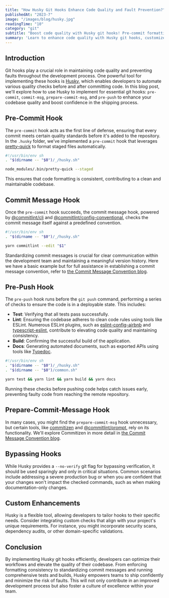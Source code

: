 ```yaml
---
title: "How Husky Git Hooks Enhance Code Quality and Fault Prevention?"
publishedAt: "2023-7"
image: "/images/blog/husky.jpg"
readingTime: "10"
category: "git"
subtitle: "Boost code quality with Husky git hooks! Pre-commit formatting, commit message standards, and pre-push checks ensure fault-free, confident shipping."
summary: 'Learn to enhance code quality with Husky git hooks, customized for workflow optimization and fostering excellence in development teams. The "pre-commit" hook for formatting code, the "commit-msg" hook to enforce clear commit messages, and the "pre-push" hook to verify deployable code.'
---
```


## Introduction

Git hooks play a crucial role in maintaining code quality and preventing faults throughout the development process. One powerful tool for implementing these hooks is [Husky](https://www.npmjs.com/package/husky), which enables developers to automate various quality checks before and after committing code. In this blog post, we'll explore how to use Husky to implement for essential git hooks: `pre-commit`, `commit-msg`, `prepare-commit-msg`, and `pre-push` to enhance your codebase quality and boost confidence in the shipping process.

## Pre-Commit Hook

The `pre-commit` hook acts as the first line of defense, ensuring that every commit meets certain quality standards before it's added to the repository. In the `.husky` folder, we've implemented a `pre-commit` hook that leverages [pretty-quick](https://npmjs.com/package/pretty-quick) to format staged files automatically.

```bash
#!/usr/bin/env sh
. "$(dirname -- "$0")/_/husky.sh"

node_modules/.bin/pretty-quick --staged
```

This ensures that code formatting is consistent, contributing to a clean and maintainable codebase.

## Commit Message Hook

Once the `pre-commit` hook succeeds, the commit message hook, powered by [@commitlint/cli](https://npmjs.com/package/@commitlint/cli) and [@commitlint/config-conventional](https://npmjs.com/package/@commitlint/config-conventional), checks the commit message itself against a predefined convention.

```bash
#!/usr/bin/env sh
. "$(dirname -- "$0")/_/husky.sh"

yarn commitlint --edit "$1"
```

Standardizing commit messages is crucial for clear communication within the development team and maintaining a meaningful version history. Here we have a basic example but for full assistance in establishing a commit message convention, refer to [the Commit Message Convention blog](/blog/commit-message-convention).

## Pre-Push Hook

The `pre-push` hook runs before the `git push` command, performing a series of checks to ensure the code is in a deployable state. This includes:

- **Test**: Verifying that all tests pass successfully.
- **Lint**: Ensuring the codebase adheres to clean code rules using tools like ESLint. Numerous ESLint plugins, such as [eslint-config-airbnb](https://www.npmjs.com/package/eslint-config-airbnb) and [typescript-eslint](https://typescript-eslint.io/), contribute to elevating code quality and maintaining consistency.
- **Build**: Confirming the successful build of the application.
- **Docs**: Generating automated documents, such as exported APIs using tools like [Typedoc](https://npmjs.com/package/typedoc).

```bash
#!/usr/bin/env sh
. "$(dirname -- "$0")/_/husky.sh"
. "$(dirname -- "$0")/common.sh"

yarn test && yarn lint && yarn build && yarn docs
```

Running these checks before pushing code helps catch issues early, preventing faulty code from reaching the remote repository.

## Prepare-Commit-Message Hook

In many cases, you might find the `prepare-commit-msg` hook unnecessary, but certain tools, like [commitizen](https://www.npmjs.com/package/commitizen) and [@commitlint/prompt](https://www.npmjs.com/package/@commitlint/prompt), rely on its functionality. We'll explore Commitizen in more detail in [the Commit Message Convention blog](/blog/commit-message-convention).

## Bypassing Hooks

While Husky provides a `--no-verify` git flag for bypassing verification, it should be used sparingly and only in critical situations. Common scenarios include addressing a severe production bug or when you are confident that your changes won't impact the checked commands, such as when making documentation-only changes.

## Custom Enhancements

Husky is a flexible tool, allowing developers to tailor hooks to their specific needs. Consider integrating custom checks that align with your project's unique requirements. For instance, you might incorporate security scans, dependency audits, or other domain-specific validations.

## Conclusion

By implementing Husky git hooks efficiently, developers can optimize their workflows and elevate the quality of their codebase. From enforcing formatting consistency to standardizing commit messages and running comprehensive tests and builds, Husky empowers teams to ship confidently and minimize the risk of faults. This will not only contribute in an improved development process but also foster a culture of excellence within your team.
